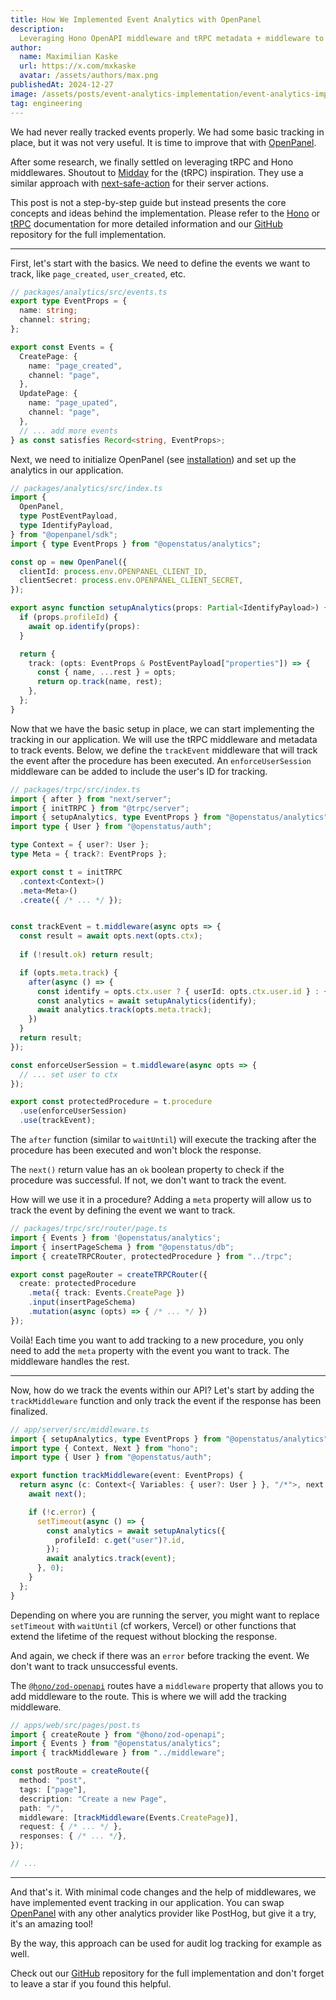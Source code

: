 ```yaml
---
title: How We Implemented Event Analytics with OpenPanel
description:
  Leveraging Hono OpenAPI middleware and tRPC metadata + middleware to implement event analytics easily.
author:
  name: Maximilian Kaske
  url: https://x.com/mxkaske
  avatar: /assets/authors/max.png
publishedAt: 2024-12-27
image: /assets/posts/event-analytics-implementation/event-analytics-implementation.png
tag: engineering
---
```


We had never really tracked events properly. We had some basic tracking in place, but it was not very useful. It is time to improve that with [OpenPanel](https://openpanel.dev?ref=openstatus).

After some research, we finally settled on leveraging tRPC and Hono middlewares. Shoutout to [Midday](https://midday.ai?ref=openstatus) for the (tRPC) inspiration. They use a similar approach with [next-safe-action](https://next-safe-action.dev?ref=openstatus) for their server actions.

This post is not a step-by-step guide but instead presents the core concepts and ideas behind the implementation. Please refer to the [Hono](https://hono.dev?ref=openstatus) or [tRPC](https://trpc.io?ref=openstatus) documentation for more detailed information and our [GitHub](https://openstatus.dev/github) repository for the full implementation.

---

First, let's start with the basics. We need to define the events we want to track, like `page_created`, `user_created`, etc.

```ts
// packages/analytics/src/events.ts
export type EventProps = {
  name: string;
  channel: string;
};

export const Events = {
  CreatePage: {
    name: "page_created",
    channel: "page",
  },
  UpdatePage: {
    name: "page_upated",
    channel: "page",
  },
  // ... add more events
} as const satisfies Record<string, EventProps>;
```

Next, we need to initialize OpenPanel (see [installation](https://openpanel.dev/docs/sdks/javascript?ref=openstatus)) and set up the analytics in our application.

```ts
// packages/analytics/src/index.ts
import {
  OpenPanel,
  type PostEventPayload,
  type IdentifyPayload,
} from "@openpanel/sdk";
import { type EventProps } from "@openstatus/analytics";

const op = new OpenPanel({
  clientId: process.env.OPENPANEL_CLIENT_ID,
  clientSecret: process.env.OPENPANEL_CLIENT_SECRET,
});

export async function setupAnalytics(props: Partial<IdentifyPayload>) {
  if (props.profileId) {
    await op.identify(props):
  }

  return {
    track: (opts: EventProps & PostEventPayload["properties"]) => {
      const { name, ...rest } = opts;
      return op.track(name, rest);
    },
  };
}
```

Now that we have the basic setup in place, we can start implementing the tracking in our application. We will use the tRPC middleware and metadata to track events. Below, we define the `trackEvent` middleware that will track the event after the procedure has been executed. An `enforceUserSession` middleware can be added to include the user's ID for tracking.

```ts {8,12,35} /trackEvent/
// packages/trpc/src/index.ts
import { after } from "next/server";
import { initTRPC } from "@trpc/server";
import { setupAnalytics, type EventProps } from "@openstatus/analytics";
import type { User } from "@openstatus/auth";

type Context = { user?: User };
type Meta = { track?: EventProps };

export const t = initTRPC
  .context<Context>()
  .meta<Meta>()
  .create({ /* ... */ });


const trackEvent = t.middleware(async opts => {
  const result = await opts.next(opts.ctx);
  
  if (!result.ok) return result;

  if (opts.meta.track) {
    after(async () => {
      const identify = opts.ctx.user ? { userId: opts.ctx.user.id } : {};
      const analytics = await setupAnalytics(identify);
      await analytics.track(opts.meta.track);
    })
  }
  return result;
});

const enforceUserSession = t.middleware(async opts => { 
  // ... set user to ctx
});

export const protectedProcedure = t.procedure
  .use(enforceUserSession)
  .use(trackEvent);
```

The `after` function (similar to `waitUntil`) will execute the tracking after the procedure has been executed and won't block the response.

The `next()` return value has an `ok` boolean property to check if the procedure was successful. If not, we don't want to track the event.

How will we use it in a procedure? Adding a `meta` property will allow us to track the event by defining the event we want to track.

```ts {8}
// packages/trpc/src/router/page.ts
import { Events } from '@openstatus/analytics';
import { insertPageSchema } from "@openstatus/db";
import { createTRPCRouter, protectedProcedure } from "../trpc";

export const pageRouter = createTRPCRouter({
  create: protectedProcedure
    .meta({ track: Events.CreatePage })
    .input(insertPageSchema)
    .mutation(async (opts) => { /* ... */ })
});
```

Voilà! Each time you want to add tracking to a new procedure, you only need to add the `meta` property with the event you want to track. The middleware handles the rest.

---

Now, how do we track the events within our API? Let's start by adding the `trackMiddleware` function and only track the event if the response has been finalized. 

```ts /trackMiddleware/
// app/server/src/middleware.ts
import { setupAnalytics, type EventProps } from "@openstatus/analytics";
import type { Context, Next } from "hono";
import type { User } from "@openstatus/auth";

export function trackMiddleware(event: EventProps) {
  return async (c: Context<{ Variables: { user?: User } }, "/*">, next: Next) => {
    await next();

    if (!c.error) {
      setTimeout(async () => {
        const analytics = await setupAnalytics({
          profileId: c.get("user")?.id,
        });
        await analytics.track(event);
      }, 0);
    }
  };
}
```

Depending on where you are running the server, you might want to replace `setTimeout` with `waitUntil` (cf workers, Vercel) or other functions that extend the lifetime of the request without blocking the response.

And again, we check if there was an `error` before tracking the event. We don't want to track unsuccessful events.

The [`@hono/zod-openapi`](https://github.com/honojs/middleware/tree/main/packages/zod-openapi?ref=openstatus) routes have a `middleware` property that allows you to add middleware to the route. This is where we will add the tracking middleware.

```ts {11}
// apps/web/src/pages/post.ts
import { createRoute } from "@hono/zod-openapi";
import { Events } from "@openstatus/analytics";
import { trackMiddleware } from "../middleware";

const postRoute = createRoute({
  method: "post",
  tags: ["page"],
  description: "Create a new Page",
  path: "/",
  middleware: [trackMiddleware(Events.CreatePage)],
  request: { /* ... */ },
  responses: { /* ... */},
});

// ...
```

---

And that's it. With minimal code changes and the help of middlewares, we have implemented event tracking in our application. You can swap [OpenPanel](https://openpanel.dev?ref=openstatus) with any other analytics provider like PostHog, but give it a try, it's an amazing tool!

By the way, this approach can be used for audit log tracking for example as well.

Check out our [GitHub](https://openstatus.dev/github) repository for the full implementation and don't forget to leave a star if you found this helpful.